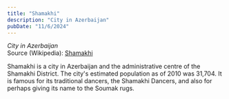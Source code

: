 ```yaml
---
title: "Shamakhi"
description: "City in Azerbaijan"
pubDate: "11/6/2024"
---
```


*City in Azerbaijan*  
Source (Wikipedia): [Shamakhi][1]

Shamakhi is a city in Azerbaijan and the administrative centre of the Shamakhi District. The city's estimated population as of 2010 was 31,704. It is famous for its traditional dancers, the Shamakhi Dancers, and also for perhaps giving its name to the Soumak rugs.

[1]: https://en.wikipedia.org/wiki/Shamakhi
